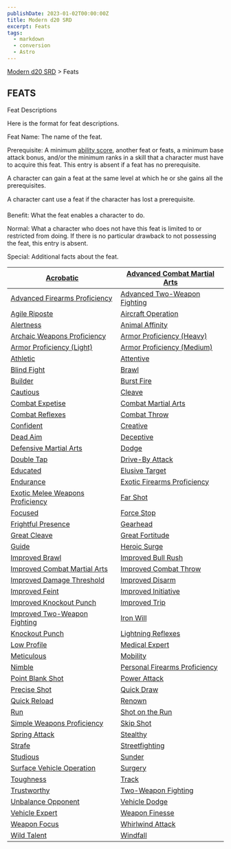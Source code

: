 ```yaml
---
publishDate: 2023-01-02T00:00:00Z
title: Modern d20 SRD
excerpt: Feats
tags:
  - markdown
  - conversion
  - Astro
---
```


[Modern d20 SRD](/#modernD20) > Feats

## FEATS

Feat Descriptions

Here is the format for feat descriptions.

Feat Name: The name of the feat.

Prerequisite: A minimum [ability score](modern-d20-srd-basics-ability-scores), another feat or feats, a minimum base attack bonus, and/or the minimum ranks in a skill that a character must have to acquire this feat. This entry is absent if a feat has no prerequisite.

A character can gain a feat at the same level at which he or she gains all the prerequisites.

A character cant use a feat if the character has lost a prerequisite.

Benefit: What the feat enables a character to do.

Normal: What a character who does not have this feat is limited to or restricted from doing. If there is no particular drawback to not possessing the feat, this entry is absent.

Special: Additional facts about the feat.

| [Acrobatic](modern-d20-srd-feats-acrobatic) | [Advanced Combat Martial Arts](modern-d20-srd-feats-advanced-combat-martial-arts) |
|---|---|
| [Advanced Firearms Proficiency](modern-d20-srd-feats-advanced-firearms-proficiency) | [Advanced Two-Weapon Fighting](modern-d20-srd-feats-advanced-two-weapon-fighting) |
| [Agile Riposte](modern-d20-srd-feats-agile-riposte) | [Aircraft Operation](modern-d20-srd-feats-aircraft-operation) |
| [Alertness](modern-d20-srd-feats-alertness) | [Animal Affinity](modern-d20-srd-feats-animal-affinity) |
| [Archaic Weapons Proficiency](modern-d20-srd-feats-archaic-weapons-proficiency) | [Armor Proficiency (Heavy)](modern-d20-srd-feats-armor-proficiency-heavy) |
| [Armor Proficiency (Light)](modern-d20-srd-feats-armor-proficiency-light) | [Armor Proficiency (Medium)](modern-d20-srd-feats-armor-proficiency-medium) |
| [Athletic](modern-d20-srd-feats-athletic) | [Attentive](modern-d20-srd-feats-attentive) |
| [Blind Fight](modern-d20-srd-feats-blind-fight) | [Brawl](modern-d20-srd-feats-brawl) |
| [Builder](modern-d20-srd-feats-builder) | [Burst Fire](modern-d20-srd-feats-burst-fire) |
| [Cautious](modern-d20-srd-feats-cautious) | [Cleave](modern-d20-srd-feats-cleave) |
| [Combat Expetise](modern-d20-srd-feats-combat-expertise) | [Combat Martial Arts](modern-d20-srd-feats-combat-martial-arts) |
| [Combat Reflexes](modern-d20-srd-feats-combat-reflexes) | [Combat Throw](modern-d20-srd-feats-combat-throw) |
| [Confident](modern-d20-srd-feats-confident) | [Creative](modern-d20-srd-feats-creative) |
| [Dead Aim](modern-d20-srd-feats-dead-aim) | [Deceptive](modern-d20-srd-feats-deceptive) |
| [Defensive Martial Arts](modern-d20-srd-feats-defensive-martial-arts) | [Dodge](modern-d20-srd-feats-dodge) |
| [Double Tap](modern-d20-srd-feats-double-tap) | [Drive-By Attack](modern-d20-srd-feats-drive-by-attack) |
| [Educated](modern-d20-srd-feats-educated) | [Elusive Target](modern-d20-srd-feats-elusive-target) |
| [Endurance](modern-d20-srd-feats-endurance) | [Exotic Firearms Proficiency](modern-d20-srd-feats-exotic-firearms-proficiency) |
| [Exotic Melee Weapons Proficiency](modern-d20-srd-feats-exotic-melee-weapons-proficiency) | [Far Shot](modern-d20-srd-feats-far-shot) |
| [Focused](modern-d20-srd-feats-focused) | [Force Stop](modern-d20-srd-feats-force-stop) |
| [Frightful Presence](modern-d20-srd-feats-frightful-presence) | [Gearhead](modern-d20-srd-feats-gearhead) |
| [Great Cleave](modern-d20-srd-feats-great-cleave) | [Great Fortitude](modern-d20-srd-feats-great-fortitude) |
| [Guide](modern-d20-srd-feats-guide) | [Heroic Surge](modern-d20-srd-feats-heroic-surge) |
| [Improved Brawl](modern-d20-srd-feats-improved-brawl) | [Improved Bull Rush](modern-d20-srd-feats-improved-bull-rush) |
| [Improved Combat Martial Arts](modern-d20-srd-feats-improved-combat-martial-arts) | [Improved Combat Throw](modern-d20-srd-feats-improved-combat-throw) |
| [Improved Damage Threshold](modern-d20-srd-feats-improved-damage-threshold) | [Improved Disarm](modern-d20-srd-feats-improved-disarm) |
| [Improved Feint](modern-d20-srd-feats-improved-feint) | [Improved Initiative](modern-d20-srd-feats-improved-initiative) |
| [Improved Knockout Punch](modern-d20-srd-feats-improved-knockout-punch) | [Improved Trip](modern-d20-srd-feats-improved-trip) |
| [Improved Two-Weapon Fighting](modern-d20-srd-feats-improved-two-weapon-fighting) | [Iron Will](modern-d20-srd-feats-iron-will) |
| [Knockout Punch](modern-d20-srd-feats-knockout-punch) | [Lightning Reflexes](modern-d20-srd-feats-lightning-reflexes) |
| [Low Profile](modern-d20-srd-feats-low-profile) | [Medical Expert](modern-d20-srd-feats-medical-expert) |
| [Meticulous](modern-d20-srd-feats-meticulous) | [Mobility](modern-d20-srd-feats-mobility) |
| [Nimble](modern-d20-srd-feats-nimble) | [Personal Firearms Proficiency](modern-d20-srd-feats-personal-firearms-proficiency) |
| [Point Blank Shot](modern-d20-srd-feats-point-blank-shot) | [Power Attack](modern-d20-srd-feats-power-attack) |
| [Precise Shot](modern-d20-srd-feats-precise-shot) | [Quick Draw](modern-d20-srd-feats-quick-draw) |
| [Quick Reload](modern-d20-srd-feats-quick-reload) | [Renown](modern-d20-srd-feats-renown) |
| [Run](modern-d20-srd-feats-run) | [Shot on the Run](modern-d20-srd-feats-shot-on-the-run) |
| [Simple Weapons Proficiency](modern-d20-srd-feats-simple-weapons-proficiency) | [Skip Shot](modern-d20-srd-feats-skip-shot) |
| [Spring Attack](modern-d20-srd-feats-spring-attack) | [Stealthy](modern-d20-srd-feats-stealthy) |
| [Strafe](modern-d20-srd-feats-strafe) | [Streetfighting](modern-d20-srd-feats-streetfighting) |
| [Studious](modern-d20-srd-feats-studious) | [Sunder](modern-d20-srd-feats-sunder) |
| [Surface Vehicle Operation](modern-d20-srd-feats-surface-vehicle-operation) | [Surgery](modern-d20-srd-feats-surgery) |
| [Toughness](modern-d20-srd-feats-toughness) | [Track](modern-d20-srd-feats-track) |
| [Trustworthy](modern-d20-srd-feats-trustworthy) | [Two-Weapon Fighting](modern-d20-srd-feats-two-weapon-fighting) |
| [Unbalance Opponent](modern-d20-srd-feats-unbalance-opponent) | [Vehicle Dodge](modern-d20-srd-feats-vehicle-dodge) |
| [Vehicle Expert](modern-d20-srd-feats-vehicle-expert) | [Weapon Finesse](modern-d20-srd-feats-weapon-finesse) |
| [Weapon Focus](modern-d20-srd-feats-weapon-focus) | [Whirlwind Attack](modern-d20-srd-feats-whirlwind-attack) |
| [Wild Talent](modern-d20-srd-feats-wild-talent) | [Windfall](modern-d20-srd-feats-windfall) |
